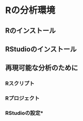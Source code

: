 # Rの分析環境 {#install-r}

## Rのインストール

## RStudioのインストール

## 再現可能な分析のために

### Rスクリプト

### Rプロジェクト

### RStudioの設定*
